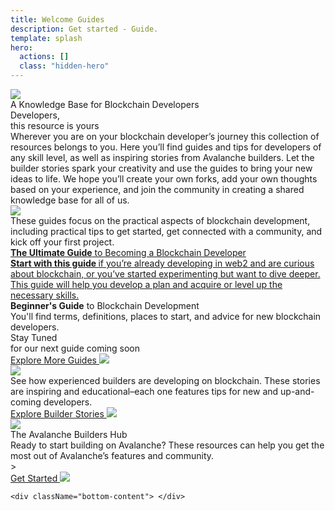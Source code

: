 ```yaml
---
title: Welcome Guides
description: Get started - Guide.
template: splash
hero:
  actions: []
  class: "hidden-hero"
---
```



<div className="index-content text-white">
  <div className="top-content"> </div>
  <div className="home-content">
    <div className="md:px-[80px]">
      <div>
        <img src="/imgs/e1evate.svg" />
      </div>
      <div className="font-bold text-[30px] leading-[35px] md:text-[45px] md:leading-[50px] max-w-[600px]">
        A Knowledge Base for Blockchain Developers
      </div>
      <div className="grid grid-cols-1 md:grid-cols-2 md:gap-4 pt-[50px]">
        <div className="md:mb-0 mb-5 font-light text-[50px] md:text-[80px] text-[#FF394A] leading-[50px] md:leading-[80px]">
          <div> Developers,</div>
          <div> this resource is yours</div>
        </div>
        <div className="text-[18px] opacity-80">
          Wherever you are on your blockchain developer’s journey this
          collection of resources belongs to you. Here you’ll find guides and
          tips for developers of any skill level, as well as inspiring stories
          from Avalanche builders. Let the builder stories spark your creativity
          and use the guides to bring your new ideas to life. We hope you’ll
          create your own forks, add your own thoughts based on your experience,
          and join the community in creating a shared knowledge base for all of
          us.
        </div>
      </div>
    </div>
    <div className="md:px-[80px]">
      <div className="pt-12 md:pt-[120px]">
        <img className="w-[265px]" src="/imgs/e1evateDevSLogo.svg" />
      </div>
      <div className="text-[24px] pt-5 leading-[24px]">
        These guides focus on the practical aspects of blockchain development,
        including practical tips to get started, get connected with a community,
        and kick off your first project.
      </div>
      <div class="grid grid-cols-1 md:grid-cols-12 md:gap-4 pt-8">
        <a href="/guides/getting_started_with_blockchain_development/" class="d-block col-span-7 border border-red-500 p-4 rounded-lg mt-0 mb-5 md:mb-0">
          <div class="text-[#FF394A] text-[32px] leading-[35px]">
            <strong>The Ultimate Guide</strong> to Becoming a Blockchain
            Developer
          </div>
          <div class="mt-2 text-white">
           <strong> Start with this guide </strong> if you’re already developing in web2 and are
            curious about blockchain, or you’ve started experimenting but want
            to dive deeper. This guide will help you develop a plan and acquire
            or level up the necessary skills.
          </div>
        </a>
        <div class="d-block col-span-5 border border-red-500 p-4 rounded-lg"
          style={{ marginTop: "0px" }}
        >
          <div class="text-[#FF394A] text-[32px] leading-[35px]">
            <strong>Beginner's Guide</strong> to Blockchain Development
          </div>
          <div class="text-white mt-2">
            You'll find terms, definitions, places to start, and advice for new
            blockchain developers.
          </div>
          <div className="p-0 text-[#FF394A] text-[14px] border-2 border-[#6BECFF] max-w-[300px] mx-auto text-center">
            <div className=" text-[20px] text-white">Stay Tuned </div>for our next guide coming soon
          </div>
        </div>
      </div>
      <a href="/guides/getting_started_with_blockchain_development/" className="inline-block">
      <div className="text-[24px] flex pt-1"> Explore More Guides <span className="pt-[11px] pl-2"> <img src="/imgs/icons/arrow-up-right.svg" /> </span></div>
      </a> 
    </div>
    <div className="pt-[40px] md:px-[80px] bg-[url(/imgs/Circles_01.svg)] bg-no-repeat bg-right-top">
      <div className="grid grid-cols-1 md:grid-cols-2 gap-6 md:gap-12 mt-6">
        <div>
          <div className="pb-4">
            <img className="w-[250px]" src="/imgs/e1evateBuildSLogo.svg" />
          </div>
          <div className="text-[24px] leading-[26px]">
            See how experienced builders are developing on blockchain. These
            stories are inspiring and educational–each one features tips for new
            and up-and-coming developers.
          </div>
          <a href="/builder-stories/bitnote_safe_place" className="inline-block" >
            <div className="mt-5 text-[22px] text-sm-[26px] flex text-white"> Explore Builder Stories  <span className="pt-[11px] pl-2"> <img src="/imgs/icons/arrow-up-right.svg" /> </span></div>
          </a>
        </div>
        <div className="text-right p-0" style={{ marginTop: "0px !important" }}>
          <div className="max-w-[528px] text-right ml-auto">
          <a href="/builder-stories/bitnote_safe_place">
            <img src="/imgs/builderStory1Thumb.png" />
            </a>
          </div>
        </div>
      </div>
    </div>
    <div className="md:px-[80px] bg-[url(/imgs/Circles_02.svg)] bg-no-repeat bg-right-top pt-[100px]">
      <section class="bg-black bg-opacity-90 max-w-[730px] py-8 border border-red-500 p-6 rounded-lg text-left">
        <div class="text-[20px] text-md-xl font-bold">The Avalanche Builders Hub</div>
        <div class="text-gray-400 mt-2">
          Ready to start building on Avalanche? These resources can help you get
          the most out of Avalanche’s features and community.
        </div>
       >
         <a href="https://docs.avax.network/build/" target="_blank">
          <div className="flex mt-4 text-red-500"> 
           <span> Get Started </span> <span className="pt-[5px] pl-2"> <img src="/imgs/icons/arrow-up-right.svg" /> </span>
          </div>
        </a>
      </section>
    </div>

    <div className="bottom-content"> </div>

  </div>
</div>
